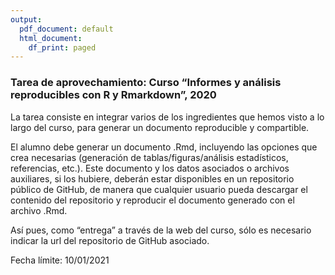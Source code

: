 ```yaml
---
output:
  pdf_document: default
  html_document:
    df_print: paged
---
```


### Tarea de aprovechamiento: Curso "Informes y análisis reproducibles con R y Rmarkdown", 2020
  
  La tarea consiste en integrar varios de los ingredientes que hemos visto a lo largo del curso, para generar un documento reproducible y compartible. 
  
  El alumno debe generar un documento .Rmd, incluyendo las opciones que crea necesarias (generación de tablas/figuras/análisis estadísticos, referencias, etc.). Este documento y los datos asociados o archivos auxiliares, si los hubiere, deberán estar disponibles en un repositorio público de GitHub, de manera que cualquier usuario pueda descargar el contenido del repositorio y reproducir el documento generado con el archivo .Rmd.
  
  Así pues, como "entrega" a través de la web del curso, sólo es necesario indicar la url del repositorio de GitHub asociado.
  
  Fecha límite: 10/01/2021
  